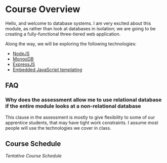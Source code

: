 
# Course Overview

Hello, and welcome to database systems. I am very excited about this module, as rather than look at databases in isolation; we are going to be creating a fully-functional three-tiered web application.

Along the way, we will be exploring the following technologies:

- [NodeJS](https://nodejs.org/en/)
- [MongoDB](https://www.mongodb.com/)
- [ExpressJS](https://expressjs.com/)
- [Embedded JavaScript templating](https://ejs.co/#promo)

## FAQ

### Why does the assessment allow me to use relational database if the entire module looks at a non-relational database

This clause in the assessment is mostly to give flexibility to some of our apprentice students, that may have tight work constraints. I assume most people will use the technologies we cover in class.




## Course Schedule

<Schedule />

<em> Tentative Course Schedule </em>

